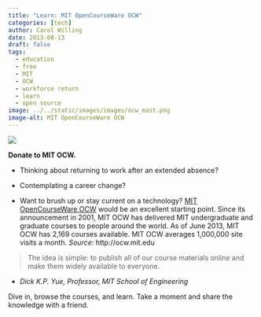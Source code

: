```yaml
---
title: "Learn: MIT OpenCourseWare OCW"
categories: [tech]
author: Carol Willing
date: 2013-08-13
draft: false
tags:
  - education
  - free
  - MIT
  - OCW
  - workforce return
  - learn
  - open source
image: ../../static/images/images/ocw_mast.png
image-alt: MIT OpenCourseWare OCW
---
```


![](../../static/images/images/ocw_mast.png)

**Donate to MIT OCW.**

- Thinking about returning to work after an extended absence?

- Contemplating a career change?

- Want to brush up or stay current on a technology?
  <!-- more -->
  [MIT OpenCourseWare OCW](http://ocw.mit.edu) would be an excellent starting
  point. Since its announcement in 2001, MIT OCW has delivered MIT undergraduate
  and graduate courses to people around the world. As of June 2013, MIT OCW has
  2,169 courses available. MIT OCW averages 1,000,000 site visits a month.
  _Source:_ http://ocw.mit.edu

> The idea is simple: to publish all of our course materials online and make
> them widely available to everyone.

- _Dick K.P. Yue, Professor, MIT School of Engineering_

Dive in, browse the courses, and learn. Take a moment and share the knowledge
with a friend.
